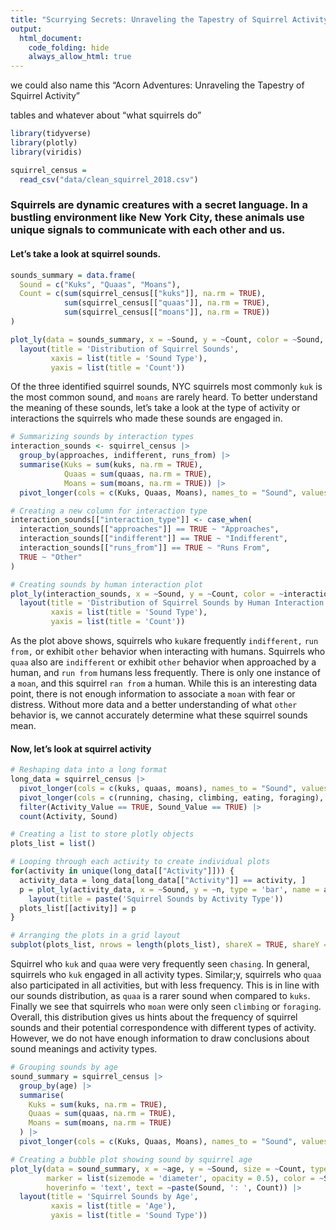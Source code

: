 ```yaml
---
title: "Scurrying Secrets: Unraveling the Tapestry of Squirrel Activity"
output: 
  html_document:
    code_folding: hide
    always_allow_html: true
---
```


we could also name this "Acorn Adventures: Unraveling the Tapestry of Squirrel Activity"

tables and whatever about "what squirrels do"

```r
library(tidyverse)
library(plotly)
library(viridis)
```

```r
squirrel_census = 
  read_csv("data/clean_squirrel_2018.csv")
```

### Squirrels are dynamic creatures with a secret language. In a bustling environment like New York City, these animals use unique signals to communicate with each other and us. 

#### Let's take a look at squirrel sounds. 

```r
sounds_summary = data.frame(
  Sound = c("Kuks", "Quaas", "Moans"),
  Count = c(sum(squirrel_census[["kuks"]], na.rm = TRUE), 
            sum(squirrel_census[["quaas"]], na.rm = TRUE), 
            sum(squirrel_census[["moans"]], na.rm = TRUE))
)
```

```r
plot_ly(data = sounds_summary, x = ~Sound, y = ~Count, color = ~Sound, type = 'bar', colors = RColorBrewer::brewer.pal(3, "Set2")) |>
  layout(title = 'Distribution of Squirrel Sounds',
         xaxis = list(title = 'Sound Type'),
         yaxis = list(title = 'Count'))

```

Of the three identified squirrel sounds, NYC squirrels most commonly `kuk` is the most common sound, and `moans` are rarely heard. To better understand the meaning of these sounds, let's take a look at the type of activity or interactions the squirrels who made these sounds are engaged in. 

```r
# Summarizing sounds by interaction types
interaction_sounds <- squirrel_census |>
  group_by(approaches, indifferent, runs_from) |>
  summarise(Kuks = sum(kuks, na.rm = TRUE),
            Quaas = sum(quaas, na.rm = TRUE),
            Moans = sum(moans, na.rm = TRUE)) |>
  pivot_longer(cols = c(Kuks, Quaas, Moans), names_to = "Sound", values_to = "Count")

# Creating a new column for interaction type
interaction_sounds[["interaction_type"]] <- case_when(
  interaction_sounds[["approaches"]] == TRUE ~ "Approaches",
  interaction_sounds[["indifferent"]] == TRUE ~ "Indifferent",
  interaction_sounds[["runs_from"]] == TRUE ~ "Runs From",
  TRUE ~ "Other"
)

# Creating sounds by human interaction plot
plot_ly(interaction_sounds, x = ~Sound, y = ~Count, color = ~interaction_type, type = 'bar', colors = RColorBrewer::brewer.pal(3, "Set2")) |>
  layout(title = 'Distribution of Squirrel Sounds by Human Interaction',
         xaxis = list(title = 'Sound Type'),
         yaxis = list(title = 'Count'))
```

As the plot above shows, squirrels who `kuk`are frequently `indifferent,` `run from,` or exhibit `other` behavior when interacting with humans. Squirrels who `quaa` also are `indifferent` or exhibit `other` behavior when approached by a human, and `run from` humans less frequently. There is only one instance of a `moan`, and this squirrel `ran from` a human. While this is an interesting data point, there is not enough information to associate a `moan` with fear or distress. Without more data and a better understanding of what `other` behavior is, we cannot accurately determine what these squirrel sounds mean. 

#### Now, let's look at squirrel activity

```r
# Reshaping data into a long format
long_data = squirrel_census |>
  pivot_longer(cols = c(kuks, quaas, moans), names_to = "Sound", values_to = "Sound_Value") |>
  pivot_longer(cols = c(running, chasing, climbing, eating, foraging), names_to = "Activity", values_to = "Activity_Value") |>
  filter(Activity_Value == TRUE, Sound_Value == TRUE) |>
  count(Activity, Sound)

# Creating a list to store plotly objects
plots_list = list()

# Looping through each activity to create individual plots
for(activity in unique(long_data[["Activity"]])) {
  activity_data = long_data[long_data[["Activity"]] == activity, ]
  p = plot_ly(activity_data, x = ~Sound, y = ~n, type = 'bar', name = activity) |>
    layout(title = paste('Squirrel Sounds by Activity Type'))
  plots_list[[activity]] = p
}

# Arranging the plots in a grid layout
subplot(plots_list, nrows = length(plots_list), shareX = TRUE, shareY = TRUE)
```

Squirrel who `kuk` and `quaa` were very frequently seen `chasing`. In general, squirrels who `kuk` engaged in all activity types. Similar;y, squirrels who `quaa` also participated in all activities, but with less frequency. This is in line with our sounds distribution, as `quaa` is a rarer sound when compared to `kuks`. Finally we see that squirrels who `moan` were only seen `climbing` or `foraging`. Overall, this distribution gives us hints about the frequency of squirrel sounds and their potential correspondence with different types of activity. However, we do not have enough information to draw conclusions about sound meanings and activity types. 

```r
# Grouping sounds by age
sound_summary = squirrel_census |>
  group_by(age) |>
  summarise(
    Kuks = sum(kuks, na.rm = TRUE),
    Quaas = sum(quaas, na.rm = TRUE),
    Moans = sum(moans, na.rm = TRUE)
  ) |>
  pivot_longer(cols = c(Kuks, Quaas, Moans), names_to = "Sound", values_to = "Count")

# Creating a bubble plot showing sound by squirrel age
plot_ly(data = sound_summary, x = ~age, y = ~Sound, size = ~Count, type = 'scatter', mode = 'markers', 
        marker = list(sizemode = 'diameter', opacity = 0.5), color = ~Sound, 
        hoverinfo = 'text', text = ~paste(Sound, ': ', Count)) |>
  layout(title = 'Squirrel Sounds by Age',
         xaxis = list(title = 'Age'),
         yaxis = list(title = 'Sound Type')) 
```

